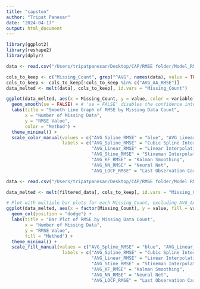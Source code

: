 ```yaml
---
title: "capston"
author: "Tripat Panesar"
date: "2024-04-17"
output: html_document
---
```


```r
library(ggplot2)
library(reshape2)
library(dplyr)
```

```r
data <- read.csv("/Users/tripatpanesar/Desktop/CAP/RMSE folder/Model_RMSEs.csv")
```

```r
cols_to_keep <- c("Missing_Count", grep("^AVG", names(data), value = TRUE))
cols_to_keep <- cols_to_keep[!cols_to_keep %in% c("AVG_AA_RMSE")]
data_melted <- melt(data[, cols_to_keep], id.vars = "Missing_Count")
```
```r
ggplot(data_melted, aes(x = Missing_Count, y = value, color = variable)) +
  geom_smooth(se = FALSE) + # 'se = FALSE' disables the confidence interval shading
  labs(title = "Smooth Line Graph of RMSE by Missing Data Count",
       x = "Number of Missing Data",
       y = "RMSE Value",
       color = "Method") +
  theme_minimal() +
  scale_color_manual(values = c("AVG_Spline_RMSE" = "blue", "AVG_Linear_RMSE" = "red", "AVG_Stine_RMSE" = "green", "AVG_KF_RMSE" = "orange", "AVG_NN_RMSE" = "purple", "AVG_LOCF_RMSE" = "brown"),
                     labels = c("AVG_Spline_RMSE" = "Cubic Spline Interpolation",
                                "AVG_Linear_RMSE" = "Linear Interpolation",
                                "AVG_Stine_RMSE" = "Stineman Interpolation",
                                "AVG_KF_RMSE" = "Kalman Smoothing",
                                "AVG_NN_RMSE" = "Neural Net",
                                "AVG_LOCF_RMSE" = "Last Observation Carried Forward"))
```



```r
data <- read.csv("/Users/tripatpanesar/Desktop/CAP/RMSE folder/Model_RMSEs.csv")
```

```r
data_melted <- melt(filtered_data[, cols_to_keep], id.vars = "Missing_Count")

# Plot with multiple bar plots for each Missing_Count, excluding AVG_AA_RMSE
ggplot(data_melted, aes(x = factor(Missing_Count), y = value, fill = variable)) +
  geom_col(position = "dodge") +
  labs(title = "Bar Plot of RMSE by Missing Data Count",
       x = "Number of Missing Data",
       y = "RMSE Value",
       fill = "Method") +
  theme_minimal() +
  scale_fill_manual(values = c("AVG_Spline_RMSE" = "blue", "AVG_Linear_RMSE" = "red", "AVG_Stine_RMSE" = "green", "AVG_KF_RMSE" = "orange", "AVG_NN_RMSE" = "purple", "AVG_LOCF_RMSE" = "brown"),
                     labels = c("AVG_Spline_RMSE" = "Cubic Spline Interpolation",
                                "AVG_Linear_RMSE" = "Linear Interpolation",
                                "AVG_Stine_RMSE" = "Stineman Interpolation",
                                "AVG_KF_RMSE" = "Kalman Smoothing",
                                "AVG_NN_RMSE" = "Neural Net",
                                "AVG_LOCF_RMSE" = "Last Observation Carried Forward"))
```













